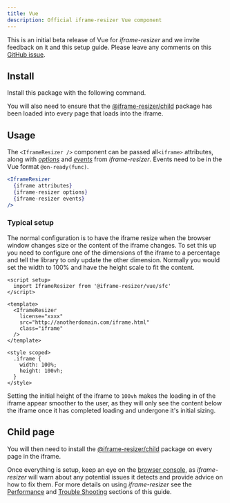 ```yaml
---
title: Vue
description: Official iframe-resizer Vue component
---
```



This is an initial beta release of Vue for _iframe-resizer_ and we invite feedback on it and this setup guide. Please leave any comments on this [GitHub issue](https://github.com/davidjbradshaw/iframe-resizer/issues/1261).

## Install

Install this package with the following command.

<Install package="@iframe-resizer/vue" bun />

You will also need to ensure that the [@iframe-resizer/child](/setup#child-page-setup)
package has been loaded into every page that loads into the iframe.

## Usage

The `<IframeResizer />` component can be passed all`<iframe>` attributes, along with
_[options](/api/parent#options)_ and _[events](/api/parent#events)_ from _iframe-resizer_.
Events need to be in the Vue format `@on-ready(func)`.


```jsx
<IframeResizer
  {iframe attributes}
  {iframe-resizer options}
  {iframe-resizer events}
/>
```

### Typical setup

The normal configuration is to have the iframe resize when the browser window changes
size or the content of the iframe changes. To set this up you need to configure one
of the dimensions of the iframe to a percentage and tell the library to only update
the other dimension. Normally you would set the width to 100% and have the height
scale to fit the content.

```vue
<script setup>
  import IframeResizer from '@iframe-resizer/vue/sfc'
</script>

<template>
  <IframeResizer
    license="xxxx"
    src="http://anotherdomain.com/iframe.html"
    class="iframe"
  />
</template>

<style scoped>
  .iframe {
    width: 100%;
    height: 100vh;
  }
</style>
```

Setting the initial height of the iframe to `100vh` makes the loading in of
the iframe appear smoother to the user, as they will only see the content
below the iframe once it has completed loading and undergone it's initial
sizing.

<License />

## Child page

You will then need to install the [@iframe-resizer/child](/setup#child-page-setup)
package on every page in the iframe.

Once everything is setup, keep an eye on the [browser console](https://developer.mozilla.org/en-US/docs/Learn/Common_questions/Tools_and_setup/What_are_browser_developer_tools),
as _iframe-resizer_ will warn about any potential issues it detects and provide advice 
on how to fix them. For more details on using _iframe-resizer_ see the 
[Performance](/performance) and [Trouble Shooting](/troubleshooting) sections 
of this guide.
